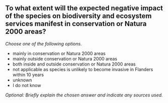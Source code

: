 

## To what extent will the expected negative impact of the species on biodiversity and ecosystem services manifest in conservation or Natura 2000 areas?

*Choose one of the following options.*

- mainly in conservation or Natura 2000 areas
- mainly outside conservation or Natura 2000 areas
- both inside and outside conservation or Natura 2000 areas
- not applicable as species is unlikely to become invasive in Flanders within 10 years
- unknown
- I do not know

*Optional: Briefly explain the chosen answer and indicate any sources used.*

&nbsp;


